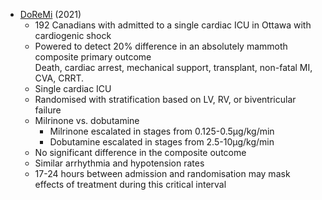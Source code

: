 * [DoReMi](https://www.nejm.org/doi/full/10.1056/NEJMoa2026845) (2021)
	* 192 Canadians with admitted to a single cardiac ICU in Ottawa with cardiogenic shock
	* Powered to detect 20% difference in an absolutely mammoth composite primary outcome\
	Death, cardiac arrest, mechanical support, transplant, non-fatal MI, CVA, CRRT.
	* Single cardiac ICU
	* Randomised with stratification based on LV, RV, or biventricular failure
	* Milrinone vs. dobutamine
		* Milrinone escalated in stages from 0.125-0.5μg/kg/min
		* Dobutamine escalated in stages from 2.5-10μg/kg/min
	* No significant difference in the composite outcome
	* Similar arrhythmia and hypotension rates
	* 17-24 hours between admission and randomisation may mask effects of treatment during this critical interval